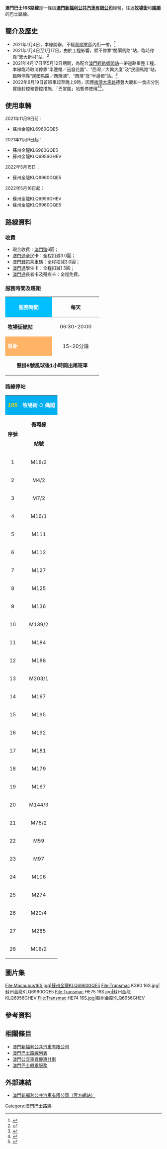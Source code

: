 {{澳門巴士路線基礎資訊
|路線號碼=16S
|外文名稱=
|代表圖像=Transmac HE75 16S.jpg
|圖像尺寸=300
|代表圖像二=
|圖像尺寸二=
|代表圖像三=
|圖像尺寸三=
|經營者=澳門新福利公共汽車有限公司
|經營者二=
|所屬車廠=北安車廠
|路線用車=蘇州金龍KLQ6956GHEV<br>蘇州金龍KLQ6960GQE5
|路綫資訊=
|起點站=[[牧場街總站|牧場街總站]]
|途經地點=
|去程途經地點=[[鄭觀應公立學校_(巴士站)|菜園涌邊街]]、[[關閘馬路_(巴士站)|關閘馬路]]、[[提督馬路|提督馬路]]、[[水上街市|水上街市]]、海邊新街、[[司打口|司打口]]、[[下環|下環]]
|回程途經地點=[[西灣_(澳門)|西灣]]、[[燒灰爐|燒灰爐]]、[[南灣大馬路|南灣大馬路]]、[[水坑尾|水坑尾]]、[[盧廉若公園|盧廉若公園]]、[[雅廉訪大馬路|雅廉訪大馬路]]、[[白朗古將軍馬路|白朗古將軍馬路]]、[[青洲坊總站|青洲坊]]、菜園涌邊街
|終點站=媽閣（循環點）
|路線性質=循環線
|全程行駛里程=
|全程行車時間=
|單程行車時間=
|開辦日期=2021年1月4日
|停辦日期=
|服務時間=06:30-20:00
|起點站服務時間=
|終點站服務時間=
|班次頻率=15-20分鐘
|全程收費=6
|收費備註=
|分段收費站點=
|去程分段收費站點=
|回程分段收費站點=
|回程替代路線=
|替代路線=[[澳門巴士16路線|16]]
|主要競爭交通=[[水坑尾|水坑尾街]]→菜園涌邊街：[[澳門巴士25B路線|25B]]<br>民國馬路→[[盧廉若公園|盧廉若公園]]：[[澳門巴士9路線|9]]
|備註=16路線特班車
|走線圖=MACAUBUS_ROUTEMAP_16S.png
}}

'''澳門巴士16S路線'''是一條由'''[[澳門新福利公共汽車有限公司|澳門新福利公共汽車有限公司]]'''經營，往返'''[[牧場街總站|牧場街]]'''和'''[[媽閣|媽閣]]'''的巴士路線。

==簡介及歷史==
*2021年1月4日，本線開辦，不經[[風順堂區|風順堂區]]內街一帶。<ref>{{cite news |title=新巴士合同1月1日起生效　服務評鑑提升乘客參與度 |url=http://www.dsat.gov.mo/bus/site/bus_news_detail.aspx?a_id=693514410E16C19BAA7282DB21DB7793 |accessdate=2020-12-30 |agency=[[澳門特別行政區新聞局|澳門特別行政區新聞局]] |publisher=[[交通事務局|交通事務局]] |date=2020-12-30 |archive-date=2021-11-11 |archive-url=https://web.archive.org/web/20211111060304/http://www.dsat.gov.mo/bus/site/bus_news_detail.aspx?a_id=693514410E16C19BAA7282DB21DB7793 |dead-url=no }}</ref>
*2021年1月4日至1月17日，由於工程影響，暫不停靠“關閘馬路”站，臨時停靠“華大新村”站。<ref>{{cite news |title=16特班車下周一首班車起暫不停靠“關閘馬路”站 |url=http://www.dsat.gov.mo/dsat/news_detail.aspx?a_id=C3FA12C22E7288D72DDFD90E4BA2F3BD |accessdate=2020-12-31 |agency=[[澳門特別行政區新聞局|澳門特別行政區新聞局]] |publisher=[[交通事務局|交通事務局]] |date=2020-12-31 |archive-date=2021-09-22 |archive-url=https://web.archive.org/web/20210922043124/http://www.dsat.gov.mo/dsat/news_detail.aspx?a_id=C3FA12C22E7288D72DDFD90E4BA2F3BD |dead-url=no }}</ref>
*2021年4月17日至5月12日期間，為配合[[澳門輕軌|澳門輕軌]][[媽閣站|媽閣站]]一帶道路重整工程，本線臨時取消停靠“半邊橙／迅發花園”、“西灣／大興大廈”及“民國馬路”站，臨時停靠“民國馬路／西灣湖”、“西灣”及“半邊橙”站。<ref>{{cite news |title=配合建設辦重整媽閣上街道路之臨時交通安排 |url=http://www.dsat.gov.mo/bus/site/bus_news_detail.aspx?a_id=32B11477E996FDBF29A3D83F3B0EF896 |accessdate=2021-04-29 |agency=[[澳門特別行政區新聞局|澳門特別行政區新聞局]] |publisher=[[交通事務局|交通事務局]] |date=2021-04-14 |archive-date=2021-10-22 |archive-url=https://web.archive.org/web/20211022042825/http://www.dsat.gov.mo/bus/site/bus_news_detail.aspx?a_id=32B11477E996FDBF29A3D83F3B0EF896 |dead-url=no }}</ref>
*2022年6月19日首班車起至晚上9時，因應[[南灣大馬路|南灣大馬路]]德豐大廈和一食店分別實施封控和管控措施，「巴掌圍」站暫停使用<ref>{{cite web |title=暫停使用「M179 巴掌圍」站 |url=https://www.transmac.com.mo/route-change/tr-20220619-01/}}</ref><ref>{{cite news |title=配合防疫工作臨時停用(M179)巴掌圍巴士站 |url=http://www.tcm.com.mo/web/NEWSVB.aspx?id=837_cn.PDF}}</ref>。

==使用車輛==
;2021年11月9日前：
*蘇州金龍KL6960GQE5
;2021年11月9日起：
*蘇州金龍KL6960GQE5
*蘇州金龍KLQ6956GHEV
;2022年5月15日：
*蘇州金龍KLQ6960GQE5
;2022年5月16日起：
*蘇州金龍KLQ6956GHEV
*蘇州金龍KLQ6960GQE5

==路線資料==

===收費===
*現金收費：[[澳門幣|澳門幣]]6圓；
*[[澳門通|澳門通]]全民卡：全程扣減3.0圓；
*[[澳門通|澳門錢包]]乘車碼：全程扣減3.0圓；
*[[澳門通|澳門通]]學生卡：全程扣減1.5圓；
*[[澳門通|澳門通]]長者卡及殘疾卡：全程免費。

===服務時間及班距===
{| class="grey sortable wikitable" style="width:50%" 
|-
!style="background:#00BFFF; color:white" width="30%" |'''服務時間'''
! width="30%" |每天
|-
! '''[[牧場街總站|牧場街總站]]'''
| align="center" | 06:30-20:00
|-
!style="background:#FFB366; color:white" width="30%"|'''班距'''
| align="center" width="30%" | 15-20分鐘
|-
|colspan="2" align="center"|'''懸掛8號風球後1小時開出尾班車'''
|}

===路線停站===
{| class="wikitable" style="text-align: center; font-family: Arial"
|-
| style="background:#00B0F0; color:#FED200" align="center"  | '''16S'''
| colspan="3" style="background:#00B0F0; color:white" align="center" | '''牧場街''' ↺ '''媽閣'''
|- style="background: #FED200; color:#000000" 
| rowspan="2" |'''序號'''
| colspan="3" |'''循環線'''
|- style="background: #FED200; color:#000000" 
|'''站號'''
|'''站名'''
|'''出入境口岸'''
|-
|1||M18/2|| [[牧場街總站|牧場街總站]]
|
|-
|2||M4/2|| [[鄭觀應公立學校_(巴士站)|鄭觀應公立學校]]
|
|-
|3||M7/2|| [[關閘馬路站|關閘馬路]]
|
|-
|4||M16/1|| [[提督馬路|提督馬路]]／[[雅廉訪大馬路|雅廉訪]]
|
|-
|5||M111|| 昌明花園
|
|-
|6||M112|| [[沙梨頭|沙梨頭]]／華寶工業大廈
|
|-
|7||M127|| 海邊新街
|
|-
|8||M125|| 栢港停車場
|
|-
|9||M136|| [[粵通碼頭|粵通碼頭]]
|[[File:Aiga_immigration_inv.svg|15x15像素]][[內港客運碼頭|內港客運碼頭]]
|-
|10||M139/2|| [[司打口總站|司打口]]
|
|-
|11||M184|| 河邊新街／街市
|	
|-
|12||M188|| 河邊新街／下環
|	
|-
|13||M203/1|| [[媽閣廟|媽閣廟]]站
|
|-
|14||M197|| 半邊橙／迅發花園
|
|-
|15||M195|| [[西灣_(澳門)|西灣]]／大興大廈
|
|-
|16||M192|| [[民國大馬路|民國馬路]]
|
|-
|17||M181|| [[燒灰爐|燒灰爐]]
|
|-
|18||M179|| 巴掌圍
|
|-
|19||M167|| [[南灣大馬路|南灣大馬路]]／時代
|
|-
|20||M144/3|| [[水坑尾|水坑尾]]／[[天神巷|天神巷]]
|
|-
|21||M76/2|| [[盧廉若公園|盧廉若公園]]
|
|-
|22||M59|| 荷蘭花園
|
|-
|23||M97|| [[雅廉訪大馬路|雅廉訪]]／[[俾利喇街|俾利喇]]
|
|-
|24||M106|| [[雅廉訪大馬路|雅廉訪]]／[[嘉諾撒聖心中學|聖心]]
|
|-
|25||M274|| 筷子基衛生中心
|
|-
|26||M20/4|| [[青洲坊總站|青洲坊總站]]
|[[File:Aiga_immigration_inv.svg|15x15像素]][[青茂口岸|青茂口岸澳門邊檢大樓]]
|-
|27||M285|| 台山平民大廈
|
|-
|28||M18/2|| [[牧場街總站|牧場街總站]]
|
|}

==圖片集==
<gallery>
File:Macaubus16S.jpg|蘇州金龍KLQ6960GQE5
File:Transmac K380 16S.jpg|蘇州金龍KLQ6960GQE5
File:Transmac HE75 16S.jpg|蘇州金龍KLQ6956GHEV
File:Transmac HE74 16S.jpg|蘇州金龍KLQ6956GHEV
</gallery>

==參考資料==
<div class="references-small">
<references/>
</div>

==相關條目==
*[[澳門新福利公共汽車有限公司|澳門新福利公共汽車有限公司]]
*[[澳門巴士路線列表|澳門巴士路線列表]]
*[[澳門公交車資優惠計劃|澳門公交車資優惠計劃]]
*[[澳門巴士轉乘服務|澳門巴士轉乘服務]]

== 外部連結 ==
*[http://www.transmac.com.mo/ 澳門新福利公共汽車有限公司（官方網站）] {{Wayback|url=http://www.transmac.com.mo/ |date=20100310023129 }}
{{澳門巴士路線列表}}
[[Category:澳門巴士路線|Category:澳門巴士路線]]